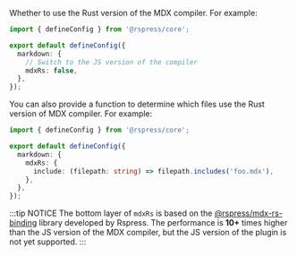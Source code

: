 Whether to use the Rust version of the MDX compiler. For example:

```ts title="rspress.config.ts"
import { defineConfig } from '@rspress/core';

export default defineConfig({
  markdown: {
    // Switch to the JS version of the compiler
    mdxRs: false,
  },
});
```

You can also provide a function to determine which files use the Rust version of MDX compiler. For example:

```ts title="rspress.config.ts"
import { defineConfig } from '@rspress/core';

export default defineConfig({
  markdown: {
    mdxRs: {
      include: (filepath: string) => filepath.includes('foo.mdx'),
    },
  },
});
```

:::tip NOTICE
The bottom layer of `mdxRs` is based on the [@rspress/mdx-rs-binding](https://github.com/web-infra-dev/mdx-rs) library developed by Rspress. The performance is **10+** times higher than the JS version of the MDX compiler, but the JS version of the plugin is not yet supported.
:::
